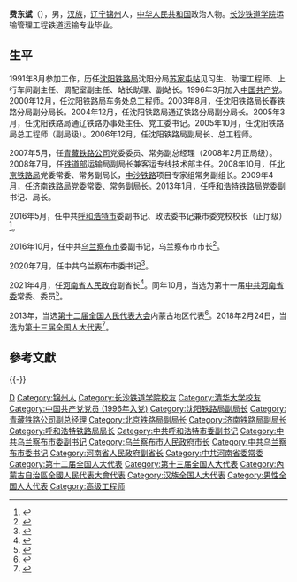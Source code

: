 '''费东斌'''（{{bd|1970年|8月||catIdx=Fei费}}），男，[[汉族|汉族]]，[[辽宁|辽宁]][[锦州|锦州]]人，[[中华人民共和国|中华人民共和国]]政治人物。[[长沙铁道学院|长沙铁道学院]]运输管理工程铁道运输专业毕业。

== 生平 ==
1991年8月参加工作，历任[[沈阳铁路局|沈阳铁路局]]沈阳分局[[苏家屯站|苏家屯站]]见习生、助理工程师、上行车间副主任、调配室副主任、站长助理、副站长。1996年3月加入[[中国共产党|中国共产党]]。2000年12月，任沈阳铁路局车务处总工程师。2003年8月，任沈阳铁路局长春铁路分局副分局长。2004年12月，任沈阳铁路局通辽铁路分局副分局长。2005年3月，任沈阳铁路局通辽铁路办事处主任、党工委书记。2005年10月，任沈阳铁路局总工程师（副局级）。2006年12月，任沈阳铁路局副局长、总工程师。

2007年5月，任[[青藏铁路公司|青藏铁路公司]]党委委员、常务副总经理（2008年2月正局级）。2008年7月，任[[中华人民共和国铁道部|铁道部]]运输局副局长兼客运专线技术部主任。2008年10月，任[[北京铁路局|北京铁路局]]党委常委、常务副局长，[[中沙铁路|中沙铁路]]项目专家组常务副组长。2009年4月，任[[济南铁路局|济南铁路局]]党委常委、常务副局长。2013年1月，任[[呼和浩特铁路局|呼和浩特铁路局]]党委副书记、局长。

2016年5月，任中共[[呼和浩特市|呼和浩特市]]委副书记、政法委书记兼市委党校校长（正厅级）<ref>{{cite web |url=http://www.thepaper.cn/newsDetail_forward_1543896 |language= |title=内蒙古呼和浩特市新一届市委领导班子“亮相” |publisher=澎湃新闻 |date=2016年10月16日 |accessdate= |archive-date=2017年12月29日 |archive-url=https://web.archive.org/web/20171229131924/http://www.thepaper.cn/newsDetail_forward_1543896 |dead-url=no }}</ref>。

2016年10月，任中共[[乌兰察布市|乌兰察布市]]委副书记，乌兰察布市市长<ref>{{cite web|accessdate=2016-10-18|url=http://www.thepaper.cn/newsDetail_forward_1545312|title=艾丽华出任内蒙古乌兰察布市委书记，费东斌提名为市长候选人|publisher=澎湃新闻}}</ref>。

2020年7月，任中共乌兰察布市委书记<ref>{{Cite web|title=费东斌接替杜学军任乌兰察布市委书记 王亚新提名副市长(简历)_中国经济网——国家经济门户|url=http://district.ce.cn/newarea/sddy/202007/07/t20200707_35268253.shtml|accessdate=2020-07-07|work=district.ce.cn|archive-date=2020-08-08|archive-url=https://web.archive.org/web/20200808125143/http://district.ce.cn/newarea/sddy/202007/07/t20200707_35268253.shtml|dead-url=no}}</ref>。

2021年4月，任[[河南省人民政府|河南省人民政府]]副省长<ref>{{Cite web|title=顾雪飞任河南省副省长、省公安厅厅长 费东斌任副省长(简历)_中国经济网——国家经济门户|url=http://district.ce.cn/newarea/sddy/202104/02/t20210402_36437879_1.shtml|accessdate=2021-04-02|work=district.ce.cn}}</ref>。同年10月，当选为第十一届[[中国共产党河南省委员会|中共河南省委]]常委、委员<ref>{{Cite web|title=楼阳生当选河南省委书记 王战营、费东斌、陈星等6人新任省委常委|url=http://district.ce.cn/newarea/sddy/202110/29/t20211029_37043489.shtml|access-date=2021-10-29|work=district.ce.cn}}</ref>。

2013年，当选[[第十二届全国人民代表大会|第十二届全国人民代表大会]]内蒙古地区代表<ref>{{cite news|title=全国人大代表信息-费东斌|url= http://210.82.31.1:8084/delegate/viewDelegate.action?dbid=120337|accessdate=2013-03-28|newspaper=全国人大网}}{{Dead link|date=2020年1月 |bot=InternetArchiveBot |fix-attempted=yes }}</ref>。2018年2月24日，当选为[[第十三届全国人大代表|第十三届全国人大代表]]<ref>{{Cite web|title=（受权发布）中华人民共和国第十三届全国人民代表大会代表名单-中新网|url=http://www.chinanews.com/gn/2018/02-25/8453959.shtml|accessdate=2021-02-13|work=中新网|archive-date=2018-02-27|archive-url=https://web.archive.org/web/20180227031724/http://www.chinanews.com/gn/2018/02-25/8453959.shtml|dead-url=no}}</ref>。

== 參考文獻 ==
{{reflist}}

{{-}}
{{start box}}
{{s-ppo|cpc}}
{{s-before|[[杜学军|杜学军]]}}
{{s-title|[[中国共产党乌兰察布市委员会|中国共产党乌兰察布市委员会]]书记|2020年7月－2021年4月}}
{{s-after|[[隋维钧|隋维钧]]}}
{{s-gov|prc}}
{{s-before|[[艾丽华|艾丽华]]}}
{{s-title|[[乌兰察布市人民政府|乌兰察布市人民政府]]市长|2016年10月－2021年2月}}
{{s-after|[[奇飞云|奇飞云]]}}
{{s-before|[[杨宇栋|杨宇栋]]}}
{{s-title|[[呼和浩特铁路局|呼和浩特铁路局]]局长|2013年1月－2016年5月}}
{{s-after|[[张骥翼|张骥翼]]}}
{{end box}}

{{河南省领导人}}
{{Authority control}}
{{DEFAULTSORT:Fei费}}
[[Category:费姓|D]]
[[Category:锦州人|Category:锦州人]]
[[Category:长沙铁道学院校友|Category:长沙铁道学院校友]]
[[Category:清华大学校友|Category:清华大学校友]]
[[Category:中国共产党党员_(1996年入党)|Category:中国共产党党员 (1996年入党)]]
[[Category:沈阳铁路局副局长|Category:沈阳铁路局副局长]]
[[Category:青藏铁路公司副总经理|Category:青藏铁路公司副总经理]]
[[Category:北京铁路局副局长|Category:北京铁路局副局长]]
[[Category:济南铁路局副局长|Category:济南铁路局副局长]]
[[Category:呼和浩特铁路局局长|Category:呼和浩特铁路局局长]]
[[Category:中共呼和浩特市委副书记|Category:中共呼和浩特市委副书记]]
[[Category:中共乌兰察布市委副书记|Category:中共乌兰察布市委副书记]]
[[Category:乌兰察布市人民政府市长|Category:乌兰察布市人民政府市长]]
[[Category:中共乌兰察布市委书记|Category:中共乌兰察布市委书记]]
[[Category:河南省人民政府副省长|Category:河南省人民政府副省长]]
[[Category:中共河南省委常委|Category:中共河南省委常委]]
[[Category:第十二届全国人大代表|Category:第十二届全国人大代表]]
[[Category:第十三届全国人大代表|Category:第十三届全国人大代表]]
[[Category:內蒙古自治區全國人民代表大會代表|Category:內蒙古自治區全國人民代表大會代表]]
[[Category:汉族全国人大代表|Category:汉族全国人大代表]]
[[Category:男性全国人大代表|Category:男性全国人大代表]]
[[Category:高级工程师|Category:高级工程师]]